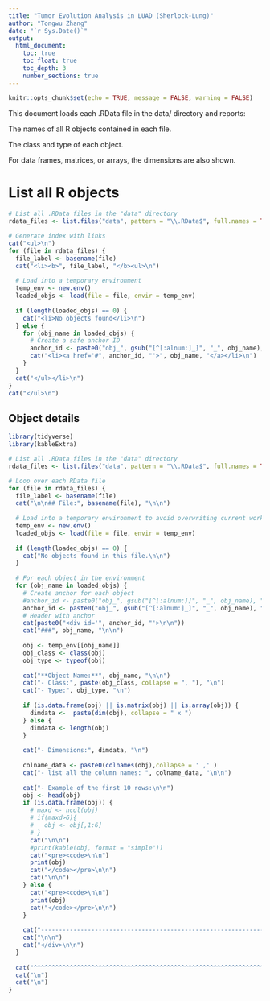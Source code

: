 ```yaml
---
title: "Tumor Evolution Analysis in LUAD (Sherlock-Lung)"
author: "Tongwu Zhang"
date: "`r Sys.Date()`"
output:
  html_document:
    toc: true
    toc_float: true
    toc_depth: 3
    number_sections: true
---
```

```r
knitr::opts_chunk$set(echo = TRUE, message = FALSE, warning = FALSE)
```

This document loads each .RData file in the data/ directory and reports:

The names of all R objects contained in each file.

The class and type of each object.

For data frames, matrices, or arrays, the dimensions are also shown.

# List all R objects
```r
# List all .RData files in the "data" directory
rdata_files <- list.files("data", pattern = "\\.RData$", full.names = TRUE)

# Generate index with links
cat("<ul>\n")
for (file in rdata_files) {
  file_label <- basename(file)
  cat("<li><b>", file_label, "</b><ul>\n")
  
  # Load into a temporary environment
  temp_env <- new.env()
  loaded_objs <- load(file = file, envir = temp_env)
  
  if (length(loaded_objs) == 0) {
    cat("<li>No objects found</li>\n")
  } else {
    for (obj_name in loaded_objs) {
      # Create a safe anchor ID
      anchor_id <- paste0("obj_", gsub("[^[:alnum:]_]", "_", obj_name), "_", gsub("[^[:alnum:]_]", "_", file_label))
      cat("<li><a href='#", anchor_id, "'>", obj_name, "</a></li>\n")
    }
  }
  cat("</ul></li>\n")
}
cat("</ul>\n")
```


## Object details
```r
library(tidyverse)
library(kableExtra)

# List all .RData files in the "data" directory
rdata_files <- list.files("data", pattern = "\\.RData$", full.names = TRUE)

# Loop over each RData file
for (file in rdata_files) {
  file_label <- basename(file)
  cat("\n\n## File:", basename(file), "\n\n")
  
  # Load into a temporary environment to avoid overwriting current workspace
  temp_env <- new.env()
  loaded_objs <- load(file = file, envir = temp_env)
  
  if (length(loaded_objs) == 0) {
    cat("No objects found in this file.\n\n")
  }
  
  # For each object in the environment
  for (obj_name in loaded_objs) {
    # Create anchor for each object
    #anchor_id <- paste0("obj_", gsub("[^[:alnum:]]", "_", obj_name), "_", basename(file))
    anchor_id <- paste0("obj_", gsub("[^[:alnum:]_]", "_", obj_name), "_", gsub("[^[:alnum:]_]", "_", file_label))
    # Header with anchor
    cat(paste0("<div id='", anchor_id, "'>\n\n"))
    cat("###", obj_name, "\n\n")
    
    obj <- temp_env[[obj_name]]
    obj_class <- class(obj)
    obj_type <- typeof(obj)
    
    cat("**Object Name:**", obj_name, "\n\n")
    cat("- Class:", paste(obj_class, collapse = ", "), "\n")
    cat("- Type:", obj_type, "\n")
    
    if (is.data.frame(obj) || is.matrix(obj) || is.array(obj)) {
      dimdata <-  paste(dim(obj), collapse = " x ")
    } else {
      dimdata <- length(obj)
    }
    
    cat("- Dimensions:", dimdata, "\n")
    
    colname_data <- paste0(colnames(obj),collapse = ' ,' )
    cat("- list all the column names: ", colname_data, "\n\n")
    
    cat("- Example of the first 10 rows:\n\n")
    obj <- head(obj)
    if (is.data.frame(obj)) {
      # maxd <- ncol(obj)
      # if(maxd>6){
      #   obj <- obj[,1:6]
      # }
      cat("\n\n")
      #print(kable(obj, format = "simple"))
      cat("<pre><code>\n\n")
      print(obj)
      cat("</code></pre>\n\n")
      cat("\n\n")
    } else {
      cat("<pre><code>\n\n")
      print(obj)
      cat("</code></pre>\n\n")
    }
    
    cat("--------------------------------------------------------------------------------")
    cat("\n\n")
    cat("</div>\n\n")
  }
  
  cat("^^^^^^^^^^^^^^^^^^^^^^^^^^^^^^^^^^^^^^^^^^^^^^^^^^^^^^^^^^^^^^^^^^^^^^^^^^^^^^^^^^^")
  cat("\n")
  cat("\n")
}

```
